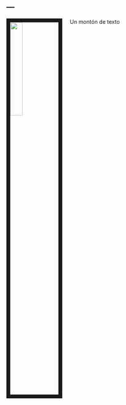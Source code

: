 ---
---

<link rel="stylesheet" href="styles.css" type="text/css">

<img src="images/me.PNG" style="width:25%; border:10px solid; margin-right: 20px" align="left">

Un montón de texto


